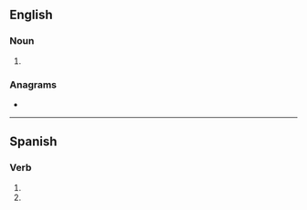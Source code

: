 ==English==

===Noun===
{{head|en|noun form}}

# {{plural of|en|pretense}}

===Anagrams===
* {{anagrams|en|a=eeenprsst|serpentes}}

----

==Spanish==

===Verb===
{{head|es|verb form}}

# {{es-verb form of|pretensar|ending=-ar|mood=subjunctive|tense=present|number=s|person=2|formal=n}}
# {{es-verb form of|pretensar|ending=-ar|mood=imperative|number=s|person=2|formal=n|sense=negative}}